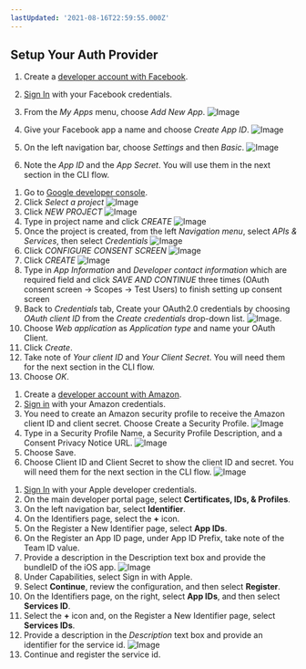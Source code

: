 ```yaml
---
lastUpdated: '2021-08-16T22:59:55.000Z'
---
```

## Setup Your Auth Provider

<BlockSwitcher>
<Block name="Facebook Login">

1. Create a [developer account with Facebook](https://developers.facebook.com/docs/facebook-login).

2. [Sign In](https://developers.facebook.com/) with your Facebook credentials.

3. From the *My Apps* menu, choose *Add New App*.
![Image](/images/cognitoHostedUI/facebook1.png)

4. Give your Facebook app a name and choose *Create App ID*.
![Image](/images/cognitoHostedUI/facebook2.png)

5. On the left navigation bar, choose *Settings* and then *Basic*.
![Image](/images/cognitoHostedUI/facebook3.png)

6. Note the *App ID* and the *App Secret*. You will use them in the next section in the CLI flow.

</Block>
<Block name="Google Sign-In">

1. Go to [Google developer console](https://console.developers.google.com).
2. Click *Select a project*
![Image](/images/cognitoHostedUI/google1.png)
3. Click *NEW PROJECT*
![Image](/images/cognitoHostedUI/google2.png)
4. Type in project name and click *CREATE*
![Image](/images/cognitoHostedUI/google3.png)
5. Once the project is created, from the left *Navigation menu*, select *APIs & Services*, then select *Credentials*
![Image](/images/cognitoHostedUI/google4.png)
6. Click *CONFIGURE CONSENT SCREEN*
![Image](/images/cognitoHostedUI/google5.png)
7. Click *CREATE*
![Image](/images/cognitoHostedUI/google6.png)
8. Type in *App Information* and *Developer contact information* which are required field and click *SAVE AND CONTINUE* three times (OAuth consent screen -> Scopes -> Test Users) to finish setting up consent screen
9. Back to *Credentials* tab, Create your OAuth2.0 credentials by choosing *OAuth client ID* from the *Create credentials* drop-down list.
![Image](/images/cognitoHostedUI/google7.png).
10. Choose *Web application* as *Application type* and name your OAuth Client.
11. Click *Create*.
12. Take note of *Your client ID* and *Your Client Secret*. You will need them for the next section in the CLI flow.
13. Choose *OK*.

</Block>
<Block name="Login with Amazon">

1. Create a [developer account with Amazon](https://developer.amazon.com/login-with-amazon).
2. [Sign in](https://developer.amazon.com/loginwithamazon/console/site/lwa/overview.html) with your Amazon credentials.
3. You need to create an Amazon security profile to receive the Amazon client ID and client secret. Choose Create a Security Profile.
![Image](/images/cognitoHostedUI/amazon1.png)
4. Type in a Security Profile Name, a Security Profile Description, and a Consent Privacy Notice URL.
![Image](/images/cognitoHostedUI/amazon2.png)
5. Choose Save.
6. Choose Client ID and Client Secret to show the client ID and secret. You will need them for the next section in the CLI flow.
![Image](/images/cognitoHostedUI/amazon3.png)

</Block>

<Block name="Sign in with Apple">

1. [Sign In](https://developer.apple.com/account/) with your Apple developer credentials.
2. On the main developer portal page, select **Certificates, IDs, & Profiles**.
3. On the left navigation bar, select **Identifier**.
4. On the Identifiers page, select the **+** icon.
5. On the Register a New Identifier page, select **App IDs**.
6. On the Register an App ID page, under App ID Prefix, take note of the Team ID value.
7. Provide a description in the Description text box and provide the bundleID of the iOS app.
![Image](/images/cognitoHostedUI/apple1.png)
8. Under Capabilities, select Sign in with Apple.
9. Select **Continue**, review the configuration, and then select **Register**.
10. On the Identifiers page, on the right, select **App IDs**, and then select **Services ID**.
11. Select the **+** icon and, on the Register a New Identifier page, select **Services IDs**.
12. Provide a description in the *Description* text box and provide an identifier for the service id.
![Image](/images/cognitoHostedUI/apple2.png)
13. Continue and register the service id.

</Block>
</BlockSwitcher>
